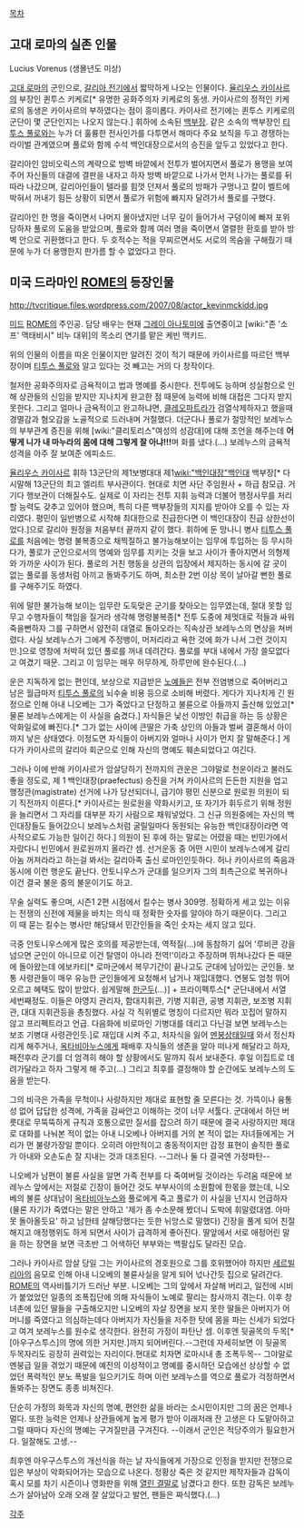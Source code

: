 [[목차]]

== 고대 로마의 실존 인물 ==
Lucius Vorenus (생몰년도 미상)

[[고대 로마]]의 군인으로, [[갈리아 전기]]에서 짧막하게 나오는 인물이다. [[율리우스 카이사르]]의 부장인 퀸투스 키케로[* 유명한 공화주의자 키케로의 동생. 카이사르의 정적인 키케로의 동생은 카이사르의 부하였다는 점이 흥미롭다. 카이사르 전기에는 퀸투스 키케로의 군단이 몇 군단인지는 나오지 않는다.] 휘하에 소속된 [[백부장]]. 같은 소속의 백부장인 [[티투스 풀로]]와는 누가 더 훌륭한 전사인가를 다투면서 해마다 주요 보직을 두고 경쟁하는 라이벌 관계였으며 풀로와 함께 수석 백인대장으로서의 승진을 앞두고 있었다고 한다.

갈리아인 암비오릭스의 계략으로 방벽 바깥에서 전투가 벌어지면서 풀로가 용맹을 보여주어 자신들의 대결에 결판을 내자고 하자 방벽 바깥으로 나가서 먼저 나가는 풀로를 뒤따라 나갔으며, 갈리아인들이 텔라를 힘껏 던져서 풀로의 방패가 구멍나고 칼이 벨트에 박혀서 꺼내기 힘든 상황이 되면서 풀로가 위험에 빠지자 달려가서 풀로를 구했다.

갈리아인 한 명을 죽이면서 나머지 몰아냈지만 너무 깊이 들어가서 구덩이에 빠져 포위당하자 풀로의 도움을 받았으며, 풀로와 함께 여러 명을 죽이면서 열렬한 환호를 받아 방벽 안으로 귀환했다고 한다. 두 호적수는 적을 무찌르면서도 서로의 목숨을 구해줬기 때문에 누가 더 용맹한지 판가름 할 수 없었다고 한다.

== 미국 드라마인 [[ROME]]의 등장인물 ==
http://tvcritique.files.wordpress.com/2007/08/actor_kevinmckidd.jpg

[[미드]] [[ROME]]의 주인공. 담당 배우는 현재 [[그레이 아나토미]]에 출연중이고 [wiki:"존 '소프' 맥태비시" 비누 대위]의 목소리 연기를 맡은 케빈 맥키드.

위의 인물의 이름을 따온 인물이지만 알려진 것이 적기 때문에 카이사르를 따르던 백부장이며 [[티투스 풀로]]와 알고 있다는 것 빼고는 거의 다 창작이다.

철저한 공화주의자로 금욕적이고 법과 명예를 중시한다. 전투에도 능하며 성실함으로 인해 상관들의 신임을 받지만 지나치게 완고한 점 때문에 능력에 비해 대접은 그다지 받지 못한다. 그리고 얼마나 금욕적이고 완고하냐면, [[클레오파트라]]가 검열삭제하자고 했을때 경멸감과 혐오감을 노골적으로 드러내며 거절했다. 더군다나 풀로가 절망적인 보레누스의 부부관계 증진을 위해 [wiki:"클리토리스"여성의 성감대]에 대해 조언을 해주는데 '''어떻게 니가 내 마누라의 몸에 대해 그렇게 잘 아냐!!!'''며 화를 냈다.(...) 보레누스의 금욕적 성격을 아주 잘 보여준 에피소드.

[[율리우스 카이사르]] 휘하 13군단의 제1보병대대 제1[[wiki:"백인대장"백인대]] 백부장[* 다시말해 13군단의 최고 엘리트 부사관이다. 현대로 치면 사단 주임원사 + 하급 참모급. 거기다 행보관이 더해질수도. 실제로 이 자리는 전투 지휘 능력과 더불어 행정사무를 처리할 능력도 갖추고 있어야 했으며, 특히 다른 백부장들의 지지를 받아야 오를 수 있는 자리였다. 평민이 일반병으로 시작해 최대한으로 진급한다면 이 백인대장이 진급 상한선이었다.]으로 갈리아 원정을 처음부터 끝까지 같이 했다. 휘하에 둔 망나니 병사 [[티투스 풀로]]를 처음에는 명령 불복종으로 채찍질하고 불가능해보이는 임무에 투입하는 등 무시하다가, 풀로가 군인으로서의 명예와 임무를 지키는 것을 보고 사이가 좋아지면서 의형제와 가까운 사이가 된다. 풀로의 거친 행동을 상관의 입장에서 제지하는 동시에 갈 곳이 없는 풀로를 동생처럼 아끼고 돌봐주기도 하며, 최소한 2번 이상 목이 날아갈 뻔한 풀로를 구해주기도 하였다.

위에 말한 불가능해 보이는 임무란 도둑맞은 군기를 찾아오는 임무였는데, 절대 못할 임무고 수행자들이 책임을 질거라 생각해 명령불복종[* 전투 도중에 제멋대로 적들과 싸워 죽을뻔하자 그를 구하면서 얌전히 대열로 돌아오라는 직속상관 보레누스의 면상을 쳐버렸다. 사실 보레누스가 그에게 주정뱅이, 머저리라고 욕한 것에 화가 나서 그런 것이지만.]으로 영창에 처박혀 있던 풀로를 꺼내 데려간다. 풀로를 부대 내에서 가장 쓸모없다고 여겼기 때문. 그리고 이 임무는 매우 허무하게, 하루만에 완수된다.(...)

운은 지독하게 없는 편인데, 보상으로 지급받은 [[노예]]들은 전부 전염병으로 죽어버리고 남은 월급마저 [[티투스 풀로]]의 뇌수술 비용 등으로 소비해 버렸다. 게다가 지나치게 긴 원정으로 인해 아내 니오베는 그가 죽었다고 단정하고 불륜으로 아들까지 출산해 있었고[* 물론 보레누스에게는 이 사실을 숨겼다.] 자식들은 낯선 이방인 취급을 하는 등 상황은 악화일로에 빠진다.[* 그가 없는 사이에 큰딸은 가축 상인의 아들과 벌써 결혼해서 아이까지 낳은 상태였다. 이정도면 자식들이 아버지와 얼마나 사이가 먼지 잘 말해준다.] 게다가 카이사르의 갈리아 회군으로 인해 자신의 명예도 훼손되었다고 여긴다.

그러나 이에 반해 카이사르가 암살당하기 전까지의 관운은 그야말로 천운이라고 불러도 좋을 정도로, 제 1 백인대장(praefectus) 승진을 거쳐 카이사르의 든든한 지원을 업고 행정관(magistrate) 선거에 나가 당선되더니, 급기야 평민 신분으로 원로원 의원이 되기 직전까지 이른다.[* 카이사르는 원로원을 약화시키고, 또 자기가 휘두르기 위해 정원을 늘리면서 그 자리를 대부분 자기 사람으로 채워넣었다. 그 신규 의원중에는 자신의 백인대장들도 들어갔으니 보레누스처럼 굴릴일마다 동원되는 유능한 백인대장이라면 역사적으로도 가능한 일이긴 하다.] 의원이 된 후에 하는 말로는 어렸을 때는 빈민가에서 자랐다니 빈민에서 원로원까지 올라간 셈. 선거운동 중 어떤 시민이 보레누스에게 갈리아놈 꺼져라라고 하는걸 봐서는 갈리아족 출신 로마인인듯하다. 허나 카이사르의 죽음과 동시에 이런 행운도 끝난다. 안토니우스가 군대를 일으키자 그의 최측근으로 복귀하나 이건 결국 불운 중의 불운이기도 하고.

무술 실력도 좋으며, 시즌1 2편 시점에서 킬수는 병사 309명. 정확하게 세고 있는 이유는 전쟁의 신전에 제물을 바치는 의식 때 정확한 숫자를 알아야 하기 때문이다. 그리고 이 때 묻는 킬수는 병사만 해당돼서 민간인들을 죽인 숫자는 세지 않고 있다.

극중 안토니우스에게 많은 호의를 제공받는데, 역적질(...)에 동참하기 싫어 '루비콘 강을 넘으면 군인이 아니므로 이건 탈영이 아니라 전역!'이라고 주장하며 뛰쳐나갔다 돈 때문에 돌아왔는데 에보카티[* 로마군에서 복무기간이 끝나고도 군대에 남아있는 군인들. 보통 사령관들이 매우 유능한 군인들에게 요청해서 남거나 재입대했다. 연봉도 엄청 뛰어오르고 혜택도 많이 받았다. 쉽게말해 [[한군두]](...)] + 프라이펙투스[* 군단내에서 서열 세번째정도. 이들은 야영지 관리자, 함대지휘관, 기병 지휘관, 공병 지휘관, 보조병 지휘관, 대대 지휘관등을 총칭했다. 사실 각 직위별로 명칭이 다르지만 뭐라 꼬집어 말하지 않고 프리펙트라고 언급. 다음화에 비로마인 기병대를 데리고 다닌걸 보면 보레누스는 보조 기병대 사령관인듯.]로 재입대 시켜 주고, 처자식을 잃어 [[멘붕]]상태일때 와서 정신차리게 해주거나, [[옥타비아누스]]에게 패배후 자식들의 생존을 알아 떠나게 해달라고 하자, 패전후라 군기를 더 엄격히 해야 할 상황에서도 말까지 줘서 보내준다. 후일 이집트로 데려가달라고 하자 그렇게 해 주고(...) 그리고 최후를 결정해야 할 순간에도 보레누스의 도움을 받는다.

그의 비극은 가족을 무척이나 사랑하지만 제대로 표현할 줄 모른다는 것. 가뜩이나 융통성 없어 답답한 성격에, 가족을 감싸안고 이해하는 것이 너무 서툴다. 군대에서 하던 버릇대로 무뚝뚝하게 규칙과 호통으로만 질서를 잡으려 하기 때문에 결국 사랑하지만 제대로 대화를 나눠본 적이 없는 아내 니오베나 아버지를 거의 본 적이 없는 자녀들에게는 거리가 먼 불량가장일 뿐이다. 오히려 야만적이고 충동적이지만 감정 표현이 솔직한 풀로가 아내와 오손도손 잘 지내는 것과 대조된다. --그러나 둘 다 결국엔 가정파탄-- 

니오베가 남편이 불륜 사실을 알면 가족 전부를 다 죽여버릴 것이라는 두려움 때문에 보레누스 앞에서는 저절로 긴장이 들어간 것도 부부사이의 소원함에 한몫을 했는데, 니오베의 불륜 상대남이 [[옥타비아누스]]와 풀로에게 죽고 풀로가 이 사실을 넌지시 언급하자(물론 자기가 죽였다는 말은 안하고 '제가 좀 수소문해 봤더니 도박에 휘말렸대염. 아마 못 돌아올듯요' 하고 남한테 살해당했다는 듯한 뉘앙스로 말했다) 긴장을 풀게 되어 친절해지고 애정행위도 하게 되면서 사이가 급격하게 좋아진다. 딸앞에서 서로 애정어린 말을 하는 장면을 보면 극초반 그 어색하던 부부와는 백팔십도 달라진 모습.

그러나 카이사르 암살 당일 그는 카이사르의 경호원으로 그를 호위했어야 하지만 [[세르빌리아]]의 음모로 인해 아내 니오베의 불륜사실을 알게 되어 넋나간듯 집으로 달려간다. [[ROME]]의 역사비틀기가 드러난 부분. 니오베는 그의 앞에서 자살해 버리고, 일전에 시비가 붙었었던 일종의 조폭집단에 의해 자식들이 노예로 팔리는 참사까지 겪는다. 이후 창녀촌에 있던 딸들을 구출해오지만 니오베의 자살 장면을 보지 못한 딸들은 아버지가 어머니를 죽였다고 의심하는데다 아버지가 자신들을 저주한 탓에 몸을 파는 신세가 되었다고 여겨 보레누스를 원수로 생각한다. 완전히 가정이 파탄난 셈. 이후엔 뒷골목의 두목[* [아우구스투스]의 명에 의한 거지만.]까지 되어버린다.--그런데 자세히보면 이 뒷골목 두목자리도 굉장히 권력있는 자리이다.현대로 치자면 로마시내 총 조폭두목-- 그야말로 멘붕급 일을 겪었기 때문에 예전의 이성적이고 명예를 중시하던 모습에선 상상할 수 없었던 폭력적인 분노 폭발을 일으키기도 하며 이런 보레누스를 역으로 풀로가 걱정하면서 돌봐주는 장면도 종종 비쳐진다.

단순히 가정의 화목과 자신의 명예, 편안한 삶을 바라는 소시민이지만 그의 꿈은 언제나 멀다. 또한 능력은 언제나 상관들에게 높게 평가 받아 이래저래 잔 고생은 다 도맡아하고 그럴 때마다 자신의 명예는 구겨질만큼 구겨진다. --이래서 군인은 적당주의가 필요한거다. 일잘해도 고생.--

최후엔 아우구스투스의 개선식을 하는 날 자식들에게 가장으로 인정을 받지만 전쟁으로 입은 부상이 악화되어가는 모습으로 나온다. 정황상 죽은 것 같지만 제작자들과 감독이 혹시 모를 차기 시즌이나 영화판을 위해 [[열린 결말]]로 남겼다고 한다. 또한 감독은 보레누스가 살아남아 오래 오래 잘 살았다고 발언, 팬들은 짜식했다.(...) 

[[각주]]
